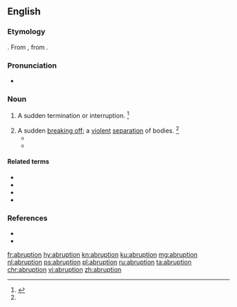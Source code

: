 ==English==
{{wikipedia}}

===Etymology===
{{suffix|abrupt|tion|lang=en}}. From {{etyl|la|en}} {{m|la|abruptio}}, from {{m|la|abrumpo||to break off}}.

===Pronunciation===
* {{a|US}} {{IPA|/əˈbɹʌp.ʃn̩/|lang=en}}

===Noun===
{{en-noun}}

# {{label|en|archaic}} A sudden termination or interruption. {{defdate|First attested in the early 17<sup>th</sup> century.}}<ref name=SOED>{{R:SOED5|page=8}}</ref>
# A sudden [[break off|breaking off]]; a [[violent]] [[separation]] of bodies. {{defdate|First attested in the mid 17<sup>th</sup> century.}}<ref name=SOED/>
#* {{quote-book|year=1837|author={{w|Samuel Johnson}}|title=The Life of Cowley|passage=By this '''abruption''' posterity lost more instruction than delight. Johnson, Life of Cowley.}}
#* {{quote-book|year=1996|author=Richard Taruskin|title=Stravinsky and the Russian Traditions|page=336|passage=After a startling '''abruption''' and a slow recovery, the canonic process is resumed at [7], with a whole slew of redundant entries on the last phrase.}}

====Related terms====
* {{l|en|abrupt}}
* {{l|en|abruptly}}
* {{l|en|abruptness}}
* {{l|en|placental abruption}}

===References===
<references/>
* {{R:Century 1911}}
* {{R:Webster 1913}}

[[fr:abruption]]
[[hy:abruption]]
[[kn:abruption]]
[[ku:abruption]]
[[mg:abruption]]
[[nl:abruption]]
[[ps:abruption]]
[[pl:abruption]]
[[ru:abruption]]
[[ta:abruption]]
[[chr:abruption]]
[[vi:abruption]]
[[zh:abruption]]